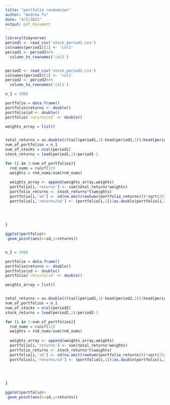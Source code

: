 ```yaml
---
title: "portfolio randomizer"
author: "Andrew Tu"
date: "4/5/2022"
output: pdf_document
---
```


```r
library(tidyverse)
period1 <- read_csv('stock_period1.csv')
colnames(period1)[1] <- 'col1'
period1 <- period1%>%
  column_to_rownames('col1')


period2 <- read_csv('stock_period2.csv')
colnames(period2)[1] <- 'col1'
period2 <- period2%>%
  column_to_rownames('col1')
```


```r
n_1 = 1000

portfolio = data.frame()
portfolio$returns <- double()
portfolio$sd <- double()
portfolio$`returns/sd` <- double()

weights_array = list()


total_returns = as.double(((tail(period1,1)-head(period1,1))/head(period1,1))[1,])
num_of_portfolios = n_1
num_of_stocks = ncol(period1)
stock_returns = lead(period1,1)/period1-1

for (i in 1:num_of_portfolios){
  rnd_nums = runif(12)
  weights = rnd_nums/sum(rnd_nums)
  
  weights_array <- append(weights_array,weights)
  portfolio[i,'returns'] <- sum(total_returns*weights)
  portfolio_returns <- stock_returns*t(weights)
  portfolio[i,'sd'] <- sd(na.omit(rowSums(portfolio_returns)))*sqrt(252)
  portfolio[i,'returns/sd'] <- (portfolio[i,1])/as.double(portfolio[i,2])
  
  
   
  
}

ggplot(portfolio)+
 geom_point(aes(x=sd,y=returns))



```
```r
n_2 = 1000

portfolio = data.frame()
portfolio$returns <- double()
portfolio$sd <- double()
portfolio$`returns/sd` <- double()

weights_array = list()


total_returns = as.double(((tail(period2,1)-head(period2,1))/head(period2,1))[1,])
num_of_portfolios = n_1
num_of_stocks = ncol(period2)
stock_returns = lead(period2,1)/period2-1

for (i in 1:num_of_portfolios){
  rnd_nums = runif(12)
  weights = rnd_nums/sum(rnd_nums)
  
  weights_array <- append(weights_array,weights)
  portfolio[i,'returns'] <- sum(total_returns*weights)
  portfolio_returns <- stock_returns*t(weights)
  portfolio[i,'sd'] <- sd(na.omit(rowSums(portfolio_returns)))*sqrt(252)
  portfolio[i,'returns/sd'] <- (portfolio[i,1])/as.double(portfolio[i,2])
  
  
   
  
}

ggplot(portfolio)+
 geom_point(aes(x=sd,y=returns))




```

